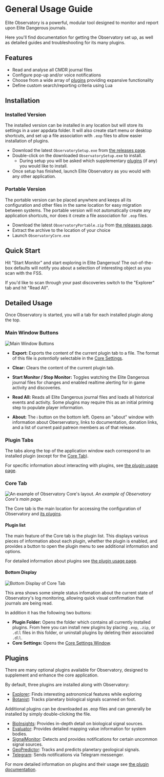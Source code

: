 # General Usage Guide

Elite Observatory is a powerful, modular tool designed to monitor and report upon Elite Dangerous journals.

Here you'll find documentation for getting the Observatory set up, as well as detailed guides and troubleshooting for its many plugins.

## Features

  * Read and analyse all CMDR journal files
  * Configure pop-up and/or voice notifications
  * Choose from a wide array of [plugins](/usage/plugins) providing expansive functionality
  * Define custom search/reporting criteria using Lua

## Installation

### Installed Version

The installed version can be installed in any location but will store its settings in a user appdata folder. It will also create start menu or desktop shortcuts, and set up a file association with `.eop` files to allow easier installation of plugins.

  * Download the latest `ObservatorySetup.exe` from [the releases page](/release).
  * Double-click on the downloaded `ObservatorySetup.exe` to install.
    * During setup you will be asked which supplementary [plugins](/usage/plugins) (if any) you would like to install.
  * Once setup has finished, launch Elite Observatory as you would with any other application.

### Portable Version

The portable version can be placed anywhere and keeps all its configuration and other files in the same location for easy migration between systems. The portable version will not automatically create any application shortcuts, nor does it create a file association for `.eop` files.

  * Download the latest `ObservatoryPortable.zip` from [the releases page](/release).
  * Extract the archive to the location of your choice
  * Launch `ObservatoryCore.exe`

## Quick Start

Hit "Start Monitor" and start exploring in Elite Dangerous! The out-of-the-box defaults will notify you about a selection of interesting object as you scan with the FSS.

If you'd like to scan through your past discoveries switch to the "Explorer" tab and hit "Read All".

## Detailed Usage


Once Observatory is started, you will a tab for each installed plugin along the top.

### Main Window Buttons

![Main Window Buttons](/bottom-buttons.png)

* **Export:** Exports the content of the current plugin tab to a file. The format of this file is *potentially* selectable in the [Core Settings](#core-settings).

* **Clear:** Clears the content of the current plugin tab.

* **Start Monitor / Stop Monitor:** Toggles watching the Elite Dangerous journal files for changes and enabled realtime alerting for in game activity and discoveries.

* **Read All:** Reads all Elite Dangerous journal files and loads all historical events and activity. Some plugins may require this as an initial priming step to populate player information.

* **About:** The `ℹ️` button on the bottom left. Opens an "about" window with information about Oberservatory, links to documentation, donation links, and a list of current paid patreon members as of that release.

### Plugin Tabs

The tabs along the top of the application window each correspond to an installed plugin (except for the [Core Tab](#core-tab)).

For specific information about interacting with plugins, see [the plugin usage page](/usage/plugins).

### Core Tab

![An example of Observatory Core's layout.](/observatorycore-example.png)
*An example of Observatory Core's main page.*

The Core tab is the main location for accessing the configuration of Observatory and [its plugins](/usage/plugins). 

#### Plugin list

The main feature of the Core tab is the plugin list. This displays various pieces of information about each plugin, whether the plugin is enabled, and provides a button to open the plugin menu to see additional information and options.

For detailed information about plugins see [the plugin usage page](/usage/plugins).

#### Bottom Display

![Bottom Display of Core Tab](/core-buttons.png)

This area shows some simple status infomation about the current state of Observatory's log monitoring, allowing quick visual confirmation that journals are being read.

In addition it has the following two buttons:

* **Plugin Folder:** Opens the folder which contains all currently installed plugins. From here you can install new plugins by placing `.eop`, `.zip`, or `.dll` files in this folder, or uninstall plugins by deleting their associated `.dll`.
* **Core Settings:** Opens the [Core Settings Window](/usage/settings).

## Plugins

There are many optional plugins available for Observatory, designed to supplement and enhance the core application. 

By default, three plugins are installed along with Observatory:

  * [Explorer](/usage/plugins/explorer): Finds interesting astronomical features while exploring
  * [Botanist](/usage/plugins/botanist): Tracks planetary biological signals scanned on foot.

Additional plugins can be downloaded as .eop files and can generally be installed by simply double-clicking the file.

  * [BioInsights](/usage/plugins/thirdparty/bioinsights): Provides in-depth detail on biological signal sources.
  * [Evaluator](/usage/plugins/thirdparty/evaluator): Provides detailed mapping value information for system bodies.
  * [SignalMonitor](/usage/plugins/thirdparty/signalmonitor): Detects and provides notifications for certain uncommon signal sources.
  * [GeoPredictor](/usage/plugins/thirdparty/geopredictor): Tracks and predicts planetary geological signals.
  * [Telegram](/usage/plugins/thirdparty/telegram): Sends notifications via Telegram messenger.

For more detailed information on plugins and their usage see [the plugin documentation](/usage/plugins).